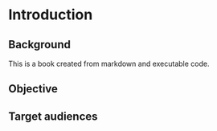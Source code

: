 # Introduction

## Background

This is a book created from markdown and executable code.

## Objective



## Target audiences

